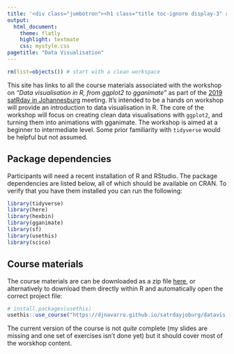 ```yaml
---
title: '<div class="jumbotron"><h1 class="title toc-ignore display-3" align="center">Data Visualisation in R</h1><p class="lead" align="center">Danielle Navarro</p></div>'
output:
  html_document:
    theme: flatly
    highlight: textmate
    css: mystyle.css
pagetitle: "Data Visualisation"
---
```


```r
rm(list=objects()) # start with a clean workspace
```

This site has links to all the course materials associated with the workshop on *"Data visualisation in R, from ggplot2 to gganimate"* as part of the [2019 satRday in Johannesburg](https://joburg2019.satrdays.org) meeting. It's intended to be a hands on workshop will provide an introduction to data visualisation in R. The core of the workshop will focus on creating clean data visualisations with `ggplot2`, and turning them into animations with gganimate. The workshop is aimed at a beginner to intermediate level. Some prior familiarity with `tidyverse` would be helpful but not assumed.

## Package dependencies

Participants will need a recent installation of R and RStudio. The package dependencies are listed below, all of which should be available on CRAN. To verify that you have them installed you can run the following:

```r
library(tidyverse)
library(here)
library(hexbin)
library(gganimate)
library(sf)
library(usethis)
library(scico)
```

## Course materials

The course materials are can be downloaded as a zip file [here](./datavis.zip), or alternatively to download them directly within R and automatically open the correct project file:

```r
# install.packages(usethis) 
usethis::use_course("https://djnavarro.github.io/satrdayjoburg/datavis.zip")
```

The current version of the course is not *quite* complete (my slides are missing and one set of exercises isn't done yet) but it should cover most of the worskhop content.


